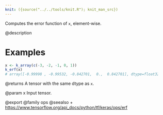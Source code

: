 ```yaml
---
knit: ({source("../../tools/knit.R"); knit_man_src})
---
```

Computes the error function of `x`, element-wise.

@description

# Examples
```r
x <- k_array(c(-3, -2, -1, 0, 1))
k_erf(x)
# array([-0.99998 , -0.99532, -0.842701,  0.,  0.842701], dtype=float32)
```

@returns
A tensor with the same dtype as `x`.

@param x Input tensor.

@export
@family ops
@seealso
+ <https://www.tensorflow.org/api_docs/python/tf/keras/ops/erf>
